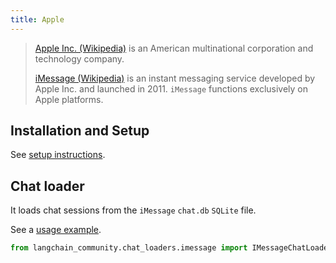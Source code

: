 ```yaml
---
title: Apple
---
```


>[Apple Inc. (Wikipedia)](https://en.wikipedia.org/wiki/Apple_Inc.) is an American
> multinational corporation and technology company.
>
> [iMessage (Wikipedia)](https://en.wikipedia.org/wiki/IMessage) is an instant
> messaging service developed by Apple Inc. and launched in 2011.
> `iMessage` functions exclusively on Apple platforms.

## Installation and Setup

See [setup instructions](/oss/javascript/integrations/chat_loaders/imessage).

## Chat loader

It loads chat sessions from the `iMessage` `chat.db` `SQLite` file.

See a [usage example](/oss/javascript/integrations/chat_loaders/imessage).

```python
from langchain_community.chat_loaders.imessage import IMessageChatLoader
```
